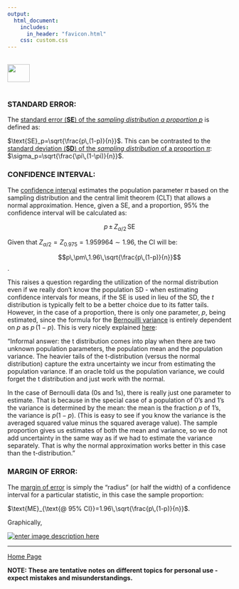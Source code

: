 ```yaml
---
output: 
  html_document:
    includes:
      in_header: "favicon.html" 
    css: custom.css
---
```


<br>
<a href="http://rinterested.github.io/statistics/index.html">
<img HEIGHT="40" WIDTH="50" src="https://cloud.githubusercontent.com/assets/9312897/10556783/a27a26fa-745c-11e5-9b1a-2d5bd737387a.PNG"></a>
<br><br>

### STANDARD ERROR:

The [standard error (**SE**) of the *sampling distribution a proportion $p$*][1] is defined as:

$\text{SE}_p=\sqrt{\frac{p\,(1-p)}{n}}$. This can be contrasted to the [standard deviation (**SD**) of the *sampling distribution* of a proportion $\pi$][2]:   $\sigma_p=\sqrt{\frac{\pi\,(1-\pi)}{n}}$.

### CONFIDENCE INTERVAL:

The [confidence interval](https://en.wikipedia.org/wiki/Confidence_interval#Confidence_intervals_for_proportions_and_related_quantities) estimates the population parameter $\pi$ based on the sampling distribution and the central limit theorem (CLT) that allows a normal approximation. Hence, given a SE, and a proportion, $95\%$ the confidence interval will be calculated as:

$$p\,\pm\,Z_{\alpha/2}\,\text{SE}$$

Given that $Z_{\alpha/2}=Z_{0.975}=1.959964\sim1.96$, the CI will be:

$$p\,\pm\,1.96\,\sqrt{\frac{p\,(1-p)}{n}}$$.

This raises a question regarding the utilization of the normal distribution even if we really don't know the population SD - when estimating confidence intervals for means, if the SE is used in lieu of the SD, the $t$ distribution is typically felt to be a better choice due to its fatter tails. However, in the case of a proportion, there is only one parameter, $p$, being estimated, since the formula for the [Bernouilli variance](https://en.wikipedia.org/wiki/Bernoulli_distribution) is entirely dependent on $p$ as $p\,(1-p)$. This is very nicely explained [here](https://www.quora.com/In-hypothesis-testing-why-doesnt-the-sample-proportion-have-a-students-t-distribution-like-the-sample-mean):

"Informal answer: the t distribution comes into play when there are two unknown population parameters, the population mean and the population variance. The heavier tails of the t-distribution (versus the normal distribution) capture the extra uncertainty we incur from estimating the population variance. If an oracle told us the population variance, we could forget the t distribution and just work with the normal.

In the case of Bernoulli data (0s and 1s), there is really just one parameter to estimate. That is because in the special case of a population of 0's and 1's the variance is determined by the mean: the mean is the fraction $p$ of 1's, the variance is $p(1−p)$.  (This is easy to see if you know the variance is the averaged squared value minus the squared average value). The sample proportion gives us estimates of both the mean and variance, so we do not add uncertainty in the same way as if we had to estimate the variance separately. That is why the normal approximation works better in this case than the t-distribution."

### MARGIN OF ERROR:

The [margin of error][3] is simply the "radius" (or half the width) of a confidence interval for a particular statistic, in this case the sample proportion:

$\text{ME}_{\text{@ 95% CI}}=1.96\,\sqrt{\frac{p\,(1-p)}{n}}$.

Graphically,

[![enter image description here][4]][4]


  [1]: http://www.jerrydallal.com/lhsp/psd.htm
  [2]: http://onlinestatbook.com/2/estimation/proportion_ci.html
  [3]: https://en.wikipedia.org/wiki/Margin_of_error#Explanation
  [4]: http://i.stack.imgur.com/4Prbn.png


---
<a href="http://rinterested.github.io/statistics/index.html">Home Page</a>

**NOTE: These are tentative notes on different topics for personal use - expect mistakes and misunderstandings.**